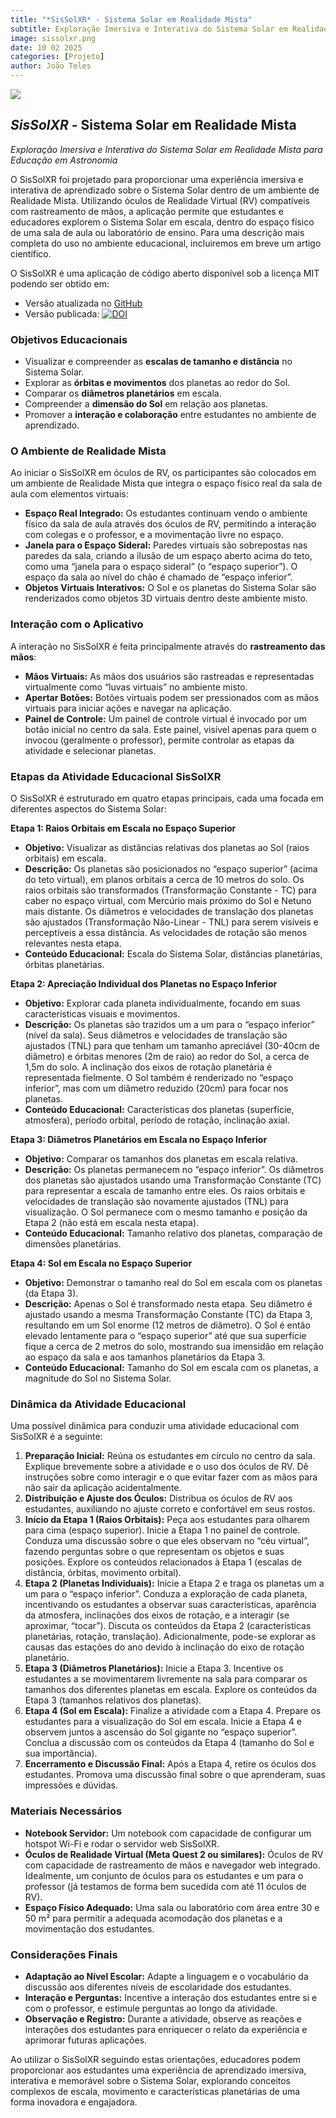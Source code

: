 ```yaml
---
title: "*SisSolXR* - Sistema Solar em Realidade Mista"
subtitle: Exploração Imersiva e Interativa do Sistema Solar em Realidade Mista para Educação em Astronomia
image: sissolxr.png
date: 10 02 2025
categories: [Projeto]
author: João Teles
---
```


![](sissolxr.png)

## *SisSolXR* - Sistema Solar em Realidade Mista

*Exploração Imersiva e Interativa do Sistema Solar em Realidade Mista para Educação em Astronomia*

O SisSolXR foi projetado para proporcionar uma experiência imersiva e interativa de aprendizado sobre o Sistema Solar dentro de um ambiente de Realidade Mista.  Utilizando óculos de Realidade Virtual (RV) compatíveis com rastreamento de mãos, a aplicação permite que estudantes e educadores explorem o Sistema Solar em escala, dentro do espaço físico de uma sala de aula ou laboratório de ensino. Para uma descrição mais completa do uso no ambiente educacional, incluiremos em breve um artigo científico.

O SisSolXR é uma aplicação de código aberto disponível sob a licença MIT podendo ser obtido em:

- Versão atualizada no [GitHub](https://github.com/jocoteles/SisSolXR)
- Versão publicada: [![DOI](https://zenodo.org/badge/930331951.svg)](https://doi.org/10.5281/zenodo.14845124)


### Objetivos Educacionais

*   Visualizar e compreender as **escalas de tamanho e distância** no Sistema Solar.
*   Explorar as **órbitas e movimentos** dos planetas ao redor do Sol.
*   Comparar os **diâmetros planetários** em escala.
*   Compreender a **dimensão do Sol** em relação aos planetas.
*   Promover a **interação e colaboração** entre estudantes no ambiente de aprendizado.

### O Ambiente de Realidade Mista

Ao iniciar o SisSolXR em óculos de RV, os participantes são colocados em um ambiente de Realidade Mista que integra o espaço físico real da sala de aula com elementos virtuais:

*   **Espaço Real Integrado:** Os estudantes continuam vendo o ambiente físico da sala de aula através dos óculos de RV, permitindo a interação com colegas e o professor, e a movimentação livre no espaço.
*   **Janela para o Espaço Sideral:** Paredes virtuais são sobrepostas nas paredes da sala, criando a ilusão de um espaço aberto acima do teto, como uma "janela para o espaço sideral" (o "espaço superior"). O espaço da sala ao nível do chão é chamado de "espaço inferior".
*   **Objetos Virtuais Interativos:**  O Sol e os planetas do Sistema Solar são renderizados como objetos 3D virtuais dentro deste ambiente misto.

### Interação com o Aplicativo

A interação no SisSolXR é feita principalmente através do **rastreamento das mãos**:

*   **Mãos Virtuais:** As mãos dos usuários são rastreadas e representadas virtualmente como "luvas virtuais" no ambiente misto.
*   **Apertar Botões:**  Botões virtuais podem ser pressionados com as mãos virtuais para iniciar ações e navegar na aplicação.
*   **Painel de Controle:** Um painel de controle virtual é invocado por um botão inicial no centro da sala. Este painel, visível apenas para quem o invocou (geralmente o professor), permite controlar as etapas da atividade e selecionar planetas.

### Etapas da Atividade Educacional SisSolXR

O SisSolXR é estruturado em quatro etapas principais, cada uma focada em diferentes aspectos do Sistema Solar:

**Etapa 1: Raios Orbitais em Escala no Espaço Superior**

*   **Objetivo:** Visualizar as distâncias relativas dos planetas ao Sol (raios orbitais) em escala.
*   **Descrição:** Os planetas são posicionados no "espaço superior" (acima do teto virtual), em planos orbitais a cerca de 10 metros do solo. Os raios orbitais são transformados (Transformação Constante - TC) para caber no espaço virtual, com Mercúrio mais próximo do Sol e Netuno mais distante. Os diâmetros e velocidades de translação dos planetas são ajustados (Transformação Não-Linear - TNL) para serem visíveis e perceptíveis a essa distância. As velocidades de rotação são menos relevantes nesta etapa.
*   **Conteúdo Educacional:** Escala do Sistema Solar, distâncias planetárias, órbitas planetárias.

**Etapa 2: Apreciação Individual dos Planetas no Espaço Inferior**

*   **Objetivo:** Explorar cada planeta individualmente, focando em suas características visuais e movimentos.
*   **Descrição:** Os planetas são trazidos um a um para o "espaço inferior" (nível da sala). Seus diâmetros e velocidades de translação são ajustados (TNL) para que tenham um tamanho apreciável (30-40cm de diâmetro) e órbitas menores (2m de raio) ao redor do Sol, a cerca de 1,5m do solo. A inclinação dos eixos de rotação planetária é representada fielmente. O Sol também é renderizado no "espaço inferior", mas com um diâmetro reduzido (20cm) para focar nos planetas.
*   **Conteúdo Educacional:** Características dos planetas (superfície, atmosfera), período orbital, período de rotação, inclinação axial.

**Etapa 3: Diâmetros Planetários em Escala no Espaço Inferior**

*   **Objetivo:** Comparar os tamanhos dos planetas em escala relativa.
*   **Descrição:** Os planetas permanecem no "espaço inferior". Os diâmetros dos planetas são ajustados usando uma Transformação Constante (TC) para representar a escala de tamanho entre eles. Os raios orbitais e velocidades de translação são novamente ajustados (TNL) para visualização. O Sol permanece com o mesmo tamanho e posição da Etapa 2 (não está em escala nesta etapa).
*   **Conteúdo Educacional:** Tamanho relativo dos planetas, comparação de dimensões planetárias.

**Etapa 4: Sol em Escala no Espaço Superior**

*   **Objetivo:** Demonstrar o tamanho real do Sol em escala com os planetas (da Etapa 3).
*   **Descrição:** Apenas o Sol é transformado nesta etapa. Seu diâmetro é ajustado usando a mesma Transformação Constante (TC) da Etapa 3, resultando em um Sol enorme (12 metros de diâmetro). O Sol é então elevado lentamente para o "espaço superior" até que sua superfície fique a cerca de 2 metros do solo, mostrando sua imensidão em relação ao espaço da sala e aos tamanhos planetários da Etapa 3.
*   **Conteúdo Educacional:** Tamanho do Sol em escala com os planetas, a magnitude do Sol no Sistema Solar.

### Dinâmica da Atividade Educacional

Uma possível dinâmica para conduzir uma atividade educacional com SisSolXR é a seguinte:

1.  **Preparação Inicial:** Reúna os estudantes em círculo no centro da sala. Explique brevemente sobre a atividade e o uso dos óculos de RV. Dê instruções sobre como interagir e o que evitar fazer com as mãos para não sair da aplicação acidentalmente.
2.  **Distribuição e Ajuste dos Óculos:** Distribua os óculos de RV aos estudantes, auxiliando no ajuste correto e confortável em seus rostos.
3.  **Início da Etapa 1 (Raios Orbitais):** Peça aos estudantes para olharem para cima (espaço superior). Inicie a Etapa 1 no painel de controle. Conduza uma discussão sobre o que eles observam no "céu virtual", fazendo perguntas sobre o que representam os objetos e suas posições. Explore os conteúdos relacionados à Etapa 1 (escalas de distância, órbitas, movimento orbital).
4.  **Etapa 2 (Planetas Individuais):** Inicie a Etapa 2 e traga os planetas um a um para o "espaço inferior".  Conduza a exploração de cada planeta, incentivando os estudantes a observar suas características, aparência da atmosfera, inclinações dos eixos de rotação, e a interagir (se aproximar, "tocar"). Discuta os conteúdos da Etapa 2 (características planetárias, rotação, translação). Adicionalmente, pode-se explorar as causas das estações do ano devido à inclinação do eixo de rotação planetário.
5.  **Etapa 3 (Diâmetros Planetários):** Inicie a Etapa 3. Incentive os estudantes a se movimentarem livremente na sala para comparar os tamanhos dos diferentes planetas em escala. Explore os conteúdos da Etapa 3 (tamanhos relativos dos planetas).
6.  **Etapa 4 (Sol em Escala):** Finalize a atividade com a Etapa 4. Prepare os estudantes para a visualização do Sol em escala. Inicie a Etapa 4 e observem juntos a ascensão do Sol gigante no "espaço superior". Conclua a discussão com os conteúdos da Etapa 4 (tamanho do Sol e sua importância).
7.  **Encerramento e Discussão Final:** Após a Etapa 4, retire os óculos dos estudantes. Promova uma discussão final sobre o que aprenderam, suas impressões e dúvidas.

### Materiais Necessários

*   **Notebook Servidor:** Um notebook com capacidade de configurar um hotspot Wi-Fi e rodar o servidor web SisSolXR.
*   **Óculos de Realidade Virtual (Meta Quest 2 ou similares):**  Óculos de RV com capacidade de rastreamento de mãos e navegador web integrado. Idealmente, um conjunto de óculos para os estudantes e um para o professor (já testamos de forma bem sucedida com até 11 óculos de RV).
*   **Espaço Físico Adequado:** Uma sala ou laboratório com área entre 30 e 50 m² para permitir a adequada acomodação dos planetas e a movimentação dos estudantes.

### Considerações Finais

*   **Adaptação ao Nível Escolar:** Adapte a linguagem e o vocabulário da discussão aos diferentes níveis de escolaridade dos estudantes.
*   **Interação e Perguntas:** Incentive a interação dos estudantes entre si e com o professor, e estimule perguntas ao longo da atividade.
*   **Observação e Registro:** Durante a atividade, observe as reações e interações dos estudantes para enriquecer o relato da experiência e aprimorar futuras aplicações.

Ao utilizar o SisSolXR seguindo estas orientações, educadores podem proporcionar aos estudantes uma experiência de aprendizado imersiva, interativa e memorável sobre o Sistema Solar, explorando conceitos complexos de escala, movimento e características planetárias de uma forma inovadora e engajadora.

